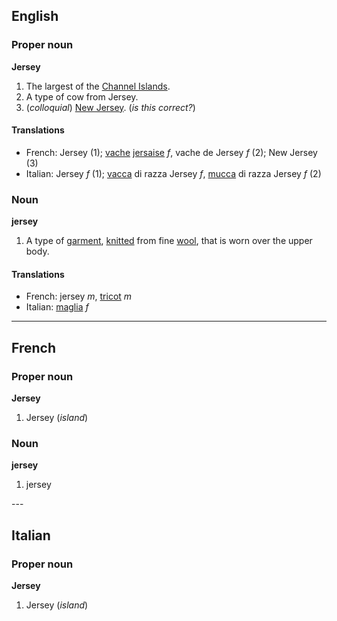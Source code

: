 ==English==
===Proper noun===
'''Jersey'''

#The largest of the [[Channel Islands]].
#A type of cow from Jersey.
#(''colloquial'') [[New Jersey]]. (''is this correct?'')

====Translations====

*French: Jersey (1); [[vache]] [[jersaise]] ''f'', vache de Jersey ''f'' (2); New Jersey (3)
*Italian: Jersey ''f'' (1); [[vacca]] di razza Jersey ''f'', [[mucca]] di razza Jersey ''f'' (2)

===Noun===
'''jersey'''

#A type of [[garment]], [[knit]]ted from fine [[wool]], that is worn over the upper body.

====Translations====

*French: jersey ''m'', [[tricot]] ''m''
*Italian: [[maglia]] ''f''

----
==French==
===Proper noun===
'''Jersey'''

#Jersey (''island'')

===Noun===
'''jersey'''

#jersey

---
==Italian==
===Proper noun===
'''Jersey'''

#Jersey (''island'')